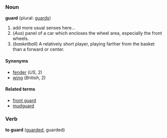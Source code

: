 ===Noun===
'''guard''' (plural: [[guards]])

#add more usual senses here...
#(''Aus'') panel of a car which encloses the wheel area, especially the front wheels.
# (''basketball'') A relatively short player, playing farther from the basket than a forward or center.

====Synonyms====
*[[fender]] (''US'', 2)
*[[wing]] (''British'', 2)

====Related terms====
*[[front guard]]
*[[mudguard]]

===Verb===
'''to guard''' ([[guarded]], guarded)